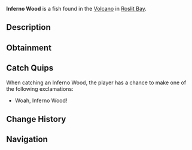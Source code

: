 {{FishInfobox
|image          = Inferno Wood.png
|rarity         = Mythical
|sea            = First Sea
|location       = [[Roslit Volcano]]
|sublocation    = 
|sources        = Fishing Rod
|radar_location = 
|xp             = 90
|weather        = 
|time           = 
|season         = 
|bait           = 
|base_weight    = 0.2
|base_value     = 700
|weight_range   = 0.1
|base_chance    = 0.01
|base_resil     = 100
}}
'''Inferno Wood''' is a {{Rarity|Mythical}} fish found in the [[Roslit Bay#Roslit Volcano|Volcano]] in [[Roslit Bay]].

== Description ==
{{Description|Holds the Power of Earth's Magma Core... Said to be used in crafting one of the strongest Rods...|Bestiary Entry}}

== Obtainment ==
{{Fish Availability|
Roslit Bay/Roslit Volcano
|top_rods      = 
Great Rod of Oscar\68582.34\229860.85;
Astralhook Rod\62161.74\234789.74;
Ethereal Prism Rod\61675.24\235390.08;
Flimsy Rod\60530.9\367064.87;
Leviathan's Fang Rod\60314.48\278189.16;
Training Rod\51606.02\311939.2;
Free Spirit Rod\52932.02\280432.15;
Trident Rod\43110.04\268405.42;
Adventurer's Rod\41142.25\231630.6;
Seraphic Rod\58043.12\240599.56;
No-Life Rod\55548.94\246012.68;
Rod Of The Forgotten Fang\54236.3\238004.03;
Challenger's Rod\51304.76\235260.31;
Blazebringer Rod\49227.41\234861.74;
Rod Of The Exalted One\48787.42\234527.87;
Rod Of The Depths\48582.92\235585.73;
Zeus Rod\46397.95\222126.14;
Verdant Shear Rod\45241.38\223840.65;
Depthseeker Rod\41225.07\207468.46;
Avalanche Rod\37295\189148.32;
Reinforced Rod\36983.54\189018.32;
Volcanic Rod\36180.06\175662.83;
Magma Rod\30010.55\157858.67;
Steady Rod\12308.4\67428.69
|recommended   = Ethereal Prism Rod
}}

== Catch Quips ==
When catching an Inferno Wood, the player has a chance to make one of the following exclamations:
* Woah, Inferno Wood!

== Change History ==
{{Change History|{{subst:Current Version}}}}

== Navigation ==
{{Fish Navbox|Roslit Volcano}}